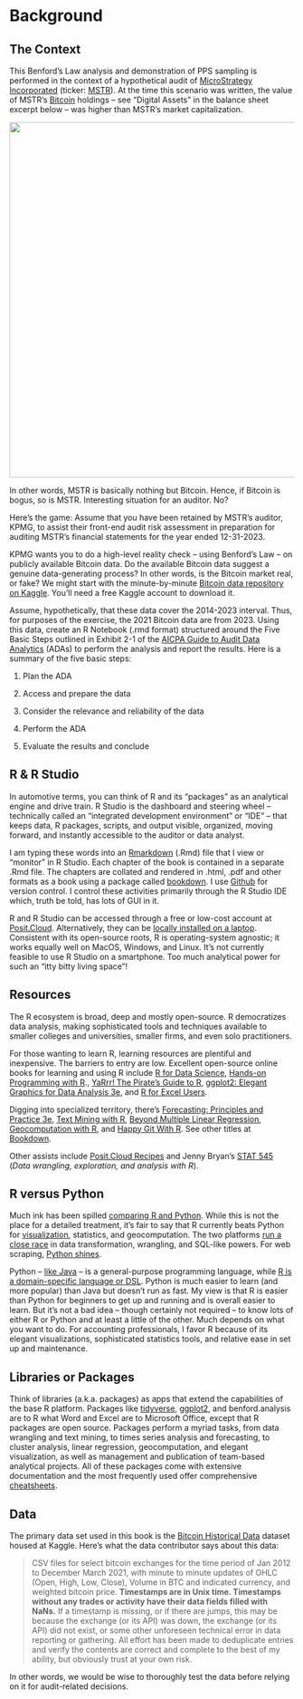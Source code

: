# Background

## The Context

This Benford's Law analysis and demonstration of PPS sampling is performed in the context of a hypothetical audit of [MicroStrategy Incorporated](https://www.microstrategy.com/) (ticker: [MSTR](https://finance.yahoo.com/quote/MSTR?.tsrc=fin-srch)). At the time this scenario was written, the value of MSTR's [Bitcoin](https://finance.yahoo.com/quote/BTC-USD) holdings – see "Digital Assets" in the balance sheet excerpt below – was higher than MSTR's market capitalization.

![](images/clipboard-1240177691.png){width="628"}

In other words, MSTR is basically nothing but Bitcoin. Hence, if Bitcoin is bogus, so is MSTR. Interesting situation for an auditor. No?

Here's the game: Assume that you have been retained by MSTR's auditor, KPMG, to assist their front-end audit risk assessment in preparation for auditing MSTR's financial statements for the year ended 12-31-2023.

KPMG wants you to do a high-level reality check -- using Benford's Law -- on publicly available Bitcoin data. Do the available Bitcoin data suggest a genuine data-generating process? In other words, is the Bitcoin market real, or fake? We might start with the minute-by-minute [Bitcoin data repository on Kaggle](https://www.kaggle.com/datasets/mczielinski/bitcoin-historical-data/data). You'll need a free Kaggle account to download it.

Assume, hypothetically, that these data cover the 2014-2023 interval. Thus, for purposes of the exercise, the 2021 Bitcoin data are from 2023. Using this data, create an R Notebook (.rmd format) structured around the Five Basic Steps outlined in Exhibit 2-1 of the [AICPA Guide to Audit Data Analytics](https://www.aicpa-cima.com/cpe-learning/publication/guide-to-audit-data-analytics) (ADAs) to perform the analysis and report the results. Here is a summary of the five basic steps:

1.  Plan the ADA

2.  Access and prepare the data

3.  Consider the relevance and reliability of the data

4.  Perform the ADA

5.  Evaluate the results and conclude

## R & R Studio

In automotive terms, you can think of R and its "packages" as an analytical engine and drive train. R Studio is the dashboard and steering wheel – technically called an "integrated development environment" or "IDE" – that keeps data, R packages, scripts, and output visible, organized, moving forward, and instantly accessible to the auditor or data analyst.

I am typing these words into an [Rmarkdown](https://rmarkdown.rstudio.com/) (.Rmd) file that I view or "monitor" in R Studio. Each chapter of the book is contained in a separate .Rmd file. The chapters are collated and rendered in .html, .pdf and other formats as a book using a package called [bookdown](https://bookdown.org/). I use [Github](https://github.com/kschulzke/AICPA-Power-Play) for version control. I control these activities primarily through the R Studio IDE which, truth be told, has lots of GUI in it.

R and R Studio can be accessed through a free or low-cost account at [Posit.Cloud](https://posit.cloud/). Alternatively, they can be [locally installed on a laptop](https://rstudio-education.github.io/hopr/starting.html). Consistent with its open-source roots, R is operating-system agnostic; it works equally well on MacOS, Windows, and Linux. It's not currently feasible to use R Studio on a smartphone. Too much analytical power for such an "itty bitty living space"!

## Resources

The R ecosystem is broad, deep and mostly open-source. R democratizes data analysis, making sophisticated tools and techniques available to smaller colleges and universities, smaller firms, and even solo practitioners.

For those wanting to learn R, learning resources are plentiful and inexpensive. The barriers to entry are low. Excellent open-source online books for learning and using R include [R for Data Science](https://r4ds.hadley.nz/), [Hands-on Programming with R](https://rstudio-education.github.io/hopr/)., [YaRrr! The Pirate's Guide to R](https://bookdown.org/ndphillips/YaRrr/), [ggplot2: Elegant Graphics for Data Analysis 3e](https://ggplot2-book.org/preface-3e), and [R for Excel Users](https://rstudio-conf-2020.github.io/r-for-excel/).

Digging into specialized territory, there's [Forecasting: Principles and Practice 3e](https://otexts.com/fpp3/), [Text Mining with R](https://www.tidytextmining.com/), [Beyond Multiple Linear Regression](https://bookdown.org/roback/bookdown-BeyondMLR/), [Geocomputation with R](https://r.geocompx.org/), and [Happy Git With R](https://happygitwithr.com/). See other titles at [Bookdown](https://bookdown.org/).

Other assists include [Posit.Cloud Recipes](https://posit.cloud/learn/recipes) and Jenny Bryan's [STAT 545](https://stat545.com/index.html) (*Data wrangling, exploration, and analysis with R*).

## R versus Python

Much ink has been spilled [comparing R and Python](https://www.datacamp.com/blog/all-about-r). While this is not the place for a detailed treatment, it's fair to say that R currently beats Python for [visualization](https://r-graph-gallery.com/), statistics, and geocomputation. The two platforms [run a close race](https://towardsdatascience.com/using-chatgpt-to-translate-r-code-to-python-effed461037e) in data transformation, wrangling, and SQL-like powers. For web scraping, [Python shines](https://www.geeksforgeeks.org/python-web-scraping-tutorial/).

Python -- [like Java](https://www.bmc.com/blogs/python-vs-java/) -- is a general-purpose programming language, while [R is a domain-specific language or DSL](https://www.datacamp.com/blog/all-about-r). Python is much easier to learn (and more popular) than Java but doesn't run as fast. My view is that R is easier than Python for beginners to get up and running and is overall easier to learn. But it's not a bad idea -- though certainly not required -- to know lots of either R or Python and at least a little of the other. Much depends on what you want to do. For accounting professionals, I favor R because of its elegant visualizations, sophisticated statistics tools, and relative ease in set up and maintenance.

## Libraries or Packages

Think of libraries (a.k.a. packages) as apps that extend the capabilities of the base R platform. Packages like [tidyverse](https://www.tidyverse.org/), [ggplot2](https://ggplot2-book.org/), and benford.analysis are to R what Word and Excel are to Microsoft Office, except that R packages are open source. Packages perform a myriad tasks, from data wrangling and text mining, to times series analysis and forecasting, to cluster analysis, linear regression, geocomputation, and elegant visualization, as well as management and publication of team-based analytical projects. All of these packages come with extensive documentation and the most frequently used offer comprehensive [cheatsheets](https://posit.co/resources/cheatsheets/).

## Data

The primary data set used in this book is the [Bitcoin Historical Data](https://www.kaggle.com/datasets/mczielinski/bitcoin-historical-data) dataset housed at Kaggle. Here's what the data contributor says about this data:

> CSV files for select bitcoin exchanges for the time period of Jan 2012 to December March 2021, with minute to minute updates of OHLC (Open, High, Low, Close), Volume in BTC and indicated currency, and weighted bitcoin price. **Timestamps are in Unix time. Timestamps without any trades or activity have their data fields filled with NaNs.** If a timestamp is missing, or if there are jumps, this may be because the exchange (or its API) was down, the exchange (or its API) did not exist, or some other unforeseen technical error in data reporting or gathering. All effort has been made to deduplicate entries and verify the contents are correct and complete to the best of my ability, but obviously trust at your own risk.

In other words, we would be wise to thoroughly test the data before relying on it for audit-related decisions.
